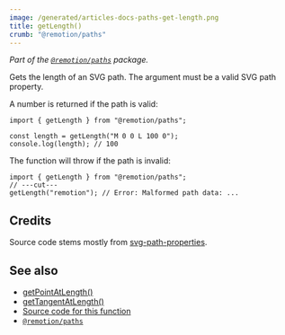 ```yaml
---
image: /generated/articles-docs-paths-get-length.png
title: getLength()
crumb: "@remotion/paths"
---
```


_Part of the [`@remotion/paths`](/docs/paths) package._

Gets the length of an SVG path. The argument must be a valid SVG path property.

A number is returned if the path is valid:

```tsx twoslash
import { getLength } from "@remotion/paths";

const length = getLength("M 0 0 L 100 0");
console.log(length); // 100
```

The function will throw if the path is invalid:

```tsx twoslash
import { getLength } from "@remotion/paths";
// ---cut---
getLength("remotion"); // Error: Malformed path data: ...
```

## Credits

Source code stems mostly from [svg-path-properties](https://www.npmjs.com/package/svg-path-properties).

## See also

- [getPointAtLength()](/docs/paths/get-point-at-length)
- [getTangentAtLength()](/docs/paths/get-point-at-length)
- [Source code for this function](https://github.com/remotion-dev/remotion/blob/main/packages/paths/src/get-length.ts)
- [`@remotion/paths`](/docs/paths)
